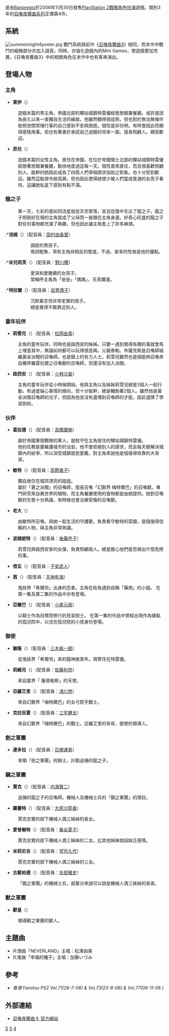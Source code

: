 {{unreferenced|time=2019-06-16T09:02:10+00:00}}
{{NoteTA
|G1=Games|G2=Summon Night}}
{{Infobox VG
|title= 召喚夜響曲4
| image = File:summonnight4logo.jpg
|english = Summon Night 4
| genre = [[戰略角色扮演遊戲|戰略角色扮演]]
|platforms = [[PlayStation_2|PlayStation 2]]
|developer = [[Flight-Plan|Flight-Plan]]
|publisher = [[Banpresto|Banpresto]]
|artist = [[飯塚武史|飯塚武史]]
|modes= 1人遊戲
|released = {{Vgrelease|JP|2006年11月30日|HK|2006年11月30日}}
}}
{{Vgname|召喚夜響曲4|ja=サモンナイト4|cn=召唤之夜4|tw=召喚夜響曲4}}是由[[Banpresto|Banpresto]]於2006年11月30日發售[[PlayStation_2|PlayStation 2]][[戰略角色扮演|戰略角色扮演]]遊戲。闊別3年的[[召喚夜響曲系列|召喚夜響曲系列]]正傳第4作。

== 系統 ==
[[File:summonnight4poster.jpg|thumb]]
戰鬥系統與前作《[[召喚夜響曲3|召喚夜響曲3]]》相同，而本作中戰鬥的細微部分亦加入語音。同時，亦強化遊戲內的Mini Games，使遊戲更加充實。《召喚夜響曲3》中的相關角色在本作中也有客串演出。

== 登場人物 ==

=== 主角 ===
*'''萊伊'''（{{lang|ja|ライ}}）
:遊戲本篇的男主角，帝國北部的驛站城鎮特雷優經營旅館兼餐廳。或許是因為長久以來一直獨自生活的緣故。他雖然顯得很成熟，但也對於無法無條件依照世間常理行事的自己感到不安與困惑。個性是非份明。有時會因此而顯得感情用事。但也有著勇於承認自己過錯的坦率一面。擅長照顧人。頗受歡迎。

*'''菲兒'''（{{lang|ja|フェア}}）
:遊戲本篇的女性主角。居住在帝國，在位於帝國領土北部的驛站城鎮特雷優經營著旅館兼餐廳，勤快地度過這每一天。個性直來直往，而且很喜歡照顧別人，能幹的她因此成為了四周人們爭相請求協助之對象。也十分受到歡迎。雖然這點很令她高興，但也因此使得她很少被人們當成普通的女孩子看待，這讓她私底下感到有點不滿。

=== 龍之子 ===
:某一天，七彩的蛋如同流星般從天空墜落，並且從蛋中生出了龍之子。龍之子把剛好在場的主角當成了父母而一直跟在主角身邊。好奇心旺盛的龍之子對任何事物都充滿了興趣，但也因此讓主角惹上了許多麻煩。

:*'''流姆'''（{{lang|ja|リューム}}）（配音員：[[田村由香里|田村由香里]]）
::調皮的男孩子。
::用詞粗魯，常和主角持相反的態度。不過，直率的性格是他的優點。
 
:*'''米兒莉芙'''（{{lang|ja|ミルリーフ}}）（配音員：[[野川櫻|野川櫻]]）
::愛哭和愛撒嬌的女孩子。
::常稱呼主角為「爸爸」「媽媽」，天真爛漫。

:*'''柯拉爾'''（{{lang|ja|コーラル}}）（配音員：[[岩男潤子|岩男潤子]]）
::沉默寡言但非常老實的孩子。
::總是覺得不敢靠近別人。

=== 童年玩伴 ===
*'''莉雪兒'''（{{lang|ja|リシェル}}）（配音員：[[松岡由貴|松岡由貴]]）
:主角的童年玩伴。同時也是路西安的姊姊。只要一遇到覺得有趣的事就會馬上埋首其中，無論如何都可以玩得很高興。父親泰勒。布薩克斯是召喚師組織黃金派閥的召喚師。也是鎮上的有力人士。莉雪兒雖然也是個能夠召喚來自機界羅雷拉爾之召喚獸的召喚師，但還沒有加入派閥。

*'''路西安'''（{{lang|ja|ルシアン}}）（配音員：[[小林沙苗|小林沙苗]]）
:主角的童年玩伴從小時候開始，他與主角以及姊姊莉雪兒總是3個人一起行動。有過度操心事情的傾向，但十分能幹，總是輔助著2個人。雖然他是黃金派閥召喚師的兒子，但因為他並沒有遺傳到召喚師的才能，因此選擇了學習劍術。

=== 伙伴 ===
*'''葛拉德'''（{{lang|ja|グラッド}}）（配音員：[[高橋廣樹|高橋廣樹]]）
:屬於帝國軍陸戰隊的軍人，是駐守在主角居住的驛站城鎮特雷優。
:他的任務是要維護城市的治安。他不會拒絕別人的請求，而且每天都解決城鎮內的紛爭，所以深受城鎮居民愛戴。對主角來說他是個值得依靠的大哥哥。

*'''敏特'''（{{lang|ja|ミント}}）（配音員：[[高野直子|高野直子]]）
:獨自居住在城郊漂亮的姐姐。
:屬於「蒼之派閥」的召喚師，擅長召喚「幻獸界 梅特爾巴」的召喚獸。專門研究來自異世界的植物，而主角餐廳使用的食物都是由她提供。她對召喚獸的生態十分熟識，有時候也會治療受傷的召喚獸。

*'''老大'''（{{lang|ja|オヤカタ}}）
:由敏特所召喚，與她一起生活的守護獸。負責看守敏特的菜園，是個值得信賴的人物，與主角非常熟識。

*'''波姆妮特'''（{{lang|ja|ポムニット}}）（配音員：[[後藤邑子|後藤邑子]]）
:莉雪兒與路西安家的女僕，負責照顧兩人。總是擔心他們是否做出什麼危險的事。

*'''信玄'''（{{lang|ja|シンゲン}}）（配音員：[[子安武人|子安武人]]）

*'''茜'''（{{lang|ja|アカネ}}）（配音員：[[天神有海|天神有海]]）
:鬼妖界「希爾坦」出身的忍者。主角在街角遇到自稱「藥商」的小姐。 在第一集及第二集的作品中亦有登場。

*'''亞爾巴'''（{{lang|ja|アルバ}}）（配音員：[[小尾元政|小尾元政]]）
:以騎士作為目標而修行的見習劍士。 在第一集的作品中曾經出現作為據點的孤兒院中，以住在孤兒院的小孩身份登場。

=== 御使 ===
*'''謝隆'''（{{lang|ja|セイロン}}）（配音員：[[三木眞一郎|三木眞一郎]]）
:從鬼妖界「希爾坦」來的龍神族青年。現寄住在特雷優。 
*'''莉維兒'''（{{lang|ja|リビエル}}）（配音員：[[佐藤利奈|佐藤利奈]]）
:來自靈界「 薩普勒斯」的天使。
*'''亞羅艾里'''（{{lang|ja|アロエリ}}）（配音員：[[浅川悠|浅川悠]]）
:來自幻獸界「梅特爾巴」的女弓箭手戰士。
*'''克拉伍雷'''（{{lang|ja|クラウレ}}）（配音員：[[三宅健太|三宅健太]]）
:來自幻獸界「梅特爾巴」的戰士。亞羅艾里的哥哥，御使的領導人。

=== 劍之軍團 ===
*'''連多拉'''（{{lang|ja|レンドラー}}）（配音員：[[石塚運昇|石塚運昇]]）
:率領「劍之軍團」的騎士。計劃追捕的龍之子。

=== 鋼之軍團 === 
*'''賈克'''（{{lang|ja|ゲック}}）（配音員：[[内海賢二|内海賢二]]）
:追捕的龍之子的召喚師。機械人及機械士兵的「鋼之軍團」的頭目。
*'''蘿蕾特'''（{{lang|ja|ローレット}}）（配音員：[[大原沙耶香|大原沙耶香]]）
:賈克忠實的部下機械人偶三姊妹的長女。
*'''愛普榭特'''（{{lang|ja|アプセット}}）（配音員：[[桑谷夏子|桑谷夏子]]）
:賈克忠實的部下機械人偶三姊妹的二女。比其他姊妹說話缺乏感情。 
*'''米莉尼吉'''（{{lang|ja|ミリネージ}}）（配音員：[[望月久代|望月久代]]）
:賈克忠實的部下機械人偶三姊妹的三女。
*'''古藍柏德'''（{{lang|ja|グランバルド}}）（配音員：[[矢部雅史|矢部雅史]]）
:「鋼之軍團」的機械士兵，就輩分來說可以說是機械人偶三姊妹的弟弟。

=== 獸之軍團 === 
*'''獸皇'''（{{lang|ja|獣皇}}）
:領導獸之軍團的獸人。

== 主題曲 ==
*片頭曲「NEVERLAND」主唱：松澤由美
*片尾曲「幸福的種子」主唱：加藤いづみ

== 參考 ==
*''香港 Famitsu PS2 Vol.71(26-7-06) & Vol.73(23-8-06) & Vol.77(08-11-06 )''

== 外部連結 ==
*{{Ja icon}}[https://web.archive.org/web/20060902174254/http://www.summonnight.net/snworld/sn4/index.html 召喚夜響曲４ 官方網站]
{{召喚夜響曲}}
{{Production I.G}}

[[Category:電子角色扮演遊戲|S]]
[[Category:PlayStation_2游戏|S]]
[[Category:召喚夜響曲系列|4]]